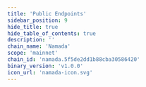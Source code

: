 ```yaml
---
title: 'Public Endpoints'
sidebar_position: 9
hide_title: true
hide_table_of_contents: true
description: ''
chain_name: 'Namada'
scope: 'mainnet'
chain_id: 'namada.5f5de2dd1b88cba30586420'
binary_version: 'v1.0.0'
icon_url: 'namada-icon.svg'
---
```



<PageTitle
  iconUrl="img/namada-icon.svg"
  title="Namada Public Endpoints"
  chainId="namada.5f5de2dd1b88cba30586420"
  version="v1.0.0"
/>

<PublicEndpoints
  chainId="namada.5f5de2dd1b88cba30586420"
  primaryRpcUrl="https://namada-rpc.noders.services/"
  primaryApiUrl=""
  primaryGrpcUrl=""
  primaryJsonRpcUrl=""
/>